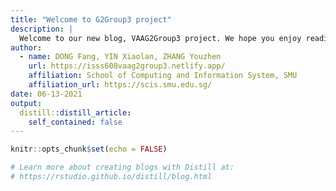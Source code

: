```yaml
---
title: "Welcome to G2Group3 project"
description: |
  Welcome to our new blog, VAAG2Group3 project. We hope you enjoy reading what we have to say!
author:
  - name: DONG Fang, YIN Xiaolan, ZHANG Youzhen 
    url: https://isss608vaag2group3.netlify.app/
    affiliation: School of Computing and Information System, SMU
    affiliation_url: https://scis.smu.edu.sg/
date: 06-13-2021
output:
  distill::distill_article:
    self_contained: false
---
```


```r
knitr::opts_chunk$set(echo = FALSE)

# Learn more about creating blogs with Distill at:
# https://rstudio.github.io/distill/blog.html

```



